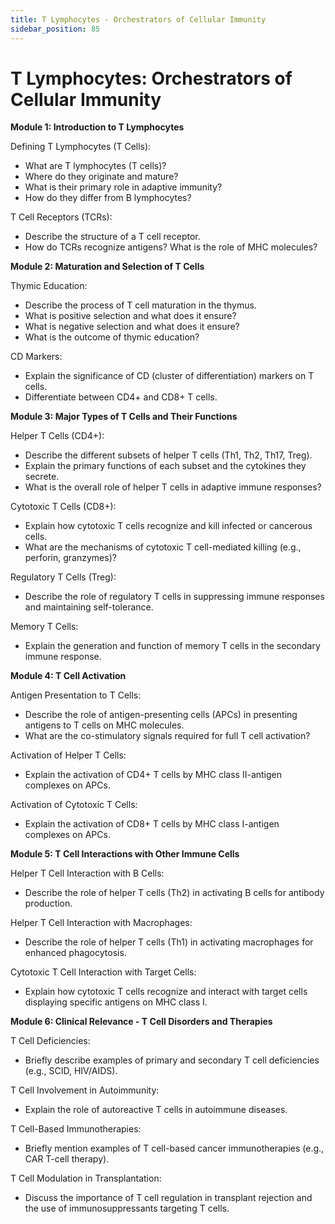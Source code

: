 ```yaml
---
title: T Lymphocytes - Orchestrators of Cellular Immunity
sidebar_position: 85
---
```


# T Lymphocytes: Orchestrators of Cellular Immunity

**Module 1: Introduction to T Lymphocytes**

Defining T Lymphocytes (T Cells):
* What are T lymphocytes (T cells)?
* Where do they originate and mature?
* What is their primary role in adaptive immunity?
* How do they differ from B lymphocytes?

T Cell Receptors (TCRs):
* Describe the structure of a T cell receptor.
* How do TCRs recognize antigens? What is the role of MHC molecules?

**Module 2: Maturation and Selection of T Cells**

Thymic Education:
* Describe the process of T cell maturation in the thymus.
* What is positive selection and what does it ensure?
* What is negative selection and what does it ensure?
* What is the outcome of thymic education?

CD Markers:
* Explain the significance of CD (cluster of differentiation) markers on T cells.
* Differentiate between CD4+ and CD8+ T cells.

**Module 3: Major Types of T Cells and Their Functions**

Helper T Cells (CD4+):
* Describe the different subsets of helper T cells (Th1, Th2, Th17, Treg).
* Explain the primary functions of each subset and the cytokines they secrete.
* What is the overall role of helper T cells in adaptive immune responses?

Cytotoxic T Cells (CD8+):
* Explain how cytotoxic T cells recognize and kill infected or cancerous cells.
* What are the mechanisms of cytotoxic T cell-mediated killing (e.g., perforin, granzymes)?

Regulatory T Cells (Treg):
* Describe the role of regulatory T cells in suppressing immune responses and maintaining self-tolerance.

Memory T Cells:
* Explain the generation and function of memory T cells in the secondary immune response.

**Module 4: T Cell Activation**

Antigen Presentation to T Cells:
* Describe the role of antigen-presenting cells (APCs) in presenting antigens to T cells on MHC molecules.
* What are the co-stimulatory signals required for full T cell activation?

Activation of Helper T Cells:
* Explain the activation of CD4+ T cells by MHC class II-antigen complexes on APCs.

Activation of Cytotoxic T Cells:
* Explain the activation of CD8+ T cells by MHC class I-antigen complexes on APCs.

**Module 5: T Cell Interactions with Other Immune Cells**

Helper T Cell Interaction with B Cells:
* Describe the role of helper T cells (Th2) in activating B cells for antibody production.

Helper T Cell Interaction with Macrophages:
* Describe the role of helper T cells (Th1) in activating macrophages for enhanced phagocytosis.

Cytotoxic T Cell Interaction with Target Cells:
* Explain how cytotoxic T cells recognize and interact with target cells displaying specific antigens on MHC class I.

**Module 6: Clinical Relevance - T Cell Disorders and Therapies**

T Cell Deficiencies:
* Briefly describe examples of primary and secondary T cell deficiencies (e.g., SCID, HIV/AIDS).

T Cell Involvement in Autoimmunity:
* Explain the role of autoreactive T cells in autoimmune diseases.

T Cell-Based Immunotherapies:
* Briefly mention examples of T cell-based cancer immunotherapies (e.g., CAR T-cell therapy).

T Cell Modulation in Transplantation:
* Discuss the importance of T cell regulation in transplant rejection and the use of immunosuppressants targeting T cells.